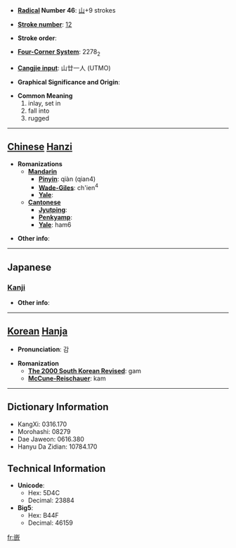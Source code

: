 * '''[[Wiktionary:Chinese radical index| Radical]] Number 46''': [[Wiktionary:Chinese radical index 山|山]]+9 strokes

* '''[[Wiktionary:Chinese total strokes index|Stroke number]]''': [[Wiktionary:Chinese total strokes index 12|12]]

* '''Stroke order''': 

* '''[[Wiktionary:Chinese four corner index|Four-Corner System]]''': 2278<sub>2</sub>

* '''[[Wiktionary:Chinese Cangjie index|Cangjie input]]''': 山廿一人 (UTMO)

* '''Graphical Significance and Origin''': 

* '''Common Meaning'''
*#inlay, set in
*# fall into
*# rugged


----

== [[Chinese]] [[Hanzi]] ==

* '''Romanizations'''
** '''[[Mandarin]]'''
*** '''[[Pinyin]]''': qiàn (qian4)
*** '''[[Wade-Giles]]''': ch'ien<sup>4</sup>
*** '''[[Yale]]''': 
** '''[[Cantonese]]'''
*** '''[[Jyutping]]''':
*** '''[[Penkyamp]]''': 
*** '''[[Yale]]''': ham6

* '''Other info''': 

----

==Japanese==
===[[Kanji]]===
{{kanji|on readings=[[かん]] (kan)
|kun readings=[[あな]] (ana)
}}

* '''Other info''':  

----

== [[Korean]] [[Hanja]] ==

* '''Pronunciation''': 감

* '''Romanization'''
** '''[[The 2000 South Korean Revised Romanization|The 2000 South Korean Revised]]''': gam
** '''[[McCune-Reischauer]]''': kam

----

== Dictionary Information ==

* KangXi: 0316.170
* Morohashi: 08279
* Dae Jaweon: 0616.380
* Hanyu Da Zidian: 10784.170

== Technical Information ==

* '''Unicode''':
** Hex: 5D4C
** Decimal: 23884
* '''Big5''':
** Hex: B44F
** Decimal: 46159

[[fr:嵌]]